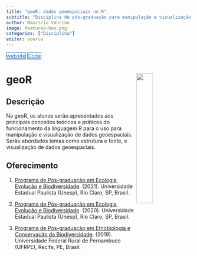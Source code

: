 ```yaml
---
title: "geoR: dados geoespaciais no R"
subtitle: "Disciplina de pós-graduação para manipulação e visualização de dados geoespaciais utilizando a linguagem R"
author: Maurício Vancine
image: featured-hex.png
categories: ["Disciplina"]
editor: source
---
```


<div class="mt-4 d-flex flex-row flex-wrap gap-1 justify-content-left justify-content-sm-start" role="group" aria-label="Links">
  <a href="https://geor-course.netlify.app" class="btn btn-custom text-capitalize" target="_blank"><i class="fas fa-link me-1"></i>website</a>
  <a href="https://github.com/geor-course" class="btn btn-custom text-capitalize" target="_blank"><i class="fab fa-github me-1"></i>Code</a>
</div>

<style>
  .btn-custom {
    background-color: white;
    border: 1px solid #1c6cbe; /* Borda azul */
    color: #1c6cbe; /* Texto azul */
    transition: background-color 0.3s, color 0.3s;
  }
  .btn-custom:hover {
    background-color: #1c6cbe; /* Cor de fundo azul ao passar o mouse */
    color: white; /* Texto branco */
  }
</style>

# **geoR** <img src="featured-hex.png" align="right" width="30%" min-width="120px"/>

## Descrição

Na geoR, os alunos serão apresentados aos principais conceitos teóricos e práticos do funcionamento da linguagem R para o uso para manipulação e visualização de dados geoespaciais. Serão abordados temas como estrutura e fonte, e visualização de dados geoespaciais.

## Oferecimento

1.  [Programa de Pós-graduação em Ecologia, Evolução e Biodiversidade](https://ib.rc.unesp.br/#!/pos-graduacao/secao-tecnica-de-pos/programas/ecologia-e-biodiversidade/apresentacao-novo/). (2021). Universidade Estadual Paulista (Unesp), Rio Claro, SP, Brasil.

1.  [Programa de Pós-graduação em Ecologia, Evolução e Biodiversidade](https://ib.rc.unesp.br/#!/pos-graduacao/secao-tecnica-de-pos/programas/ecologia-e-biodiversidade/apresentacao-novo/). (2020). Universidade Estadual Paulista (Unesp), Rio Claro, SP, Brasil.

1.  [Programa de Pós-graduação em Etnobiologia e Conservação da Biodiversidade](http://ww2.pgetno.ufrpe.br/?q=pt-br/o-programa). (2019). Universidade Federal Rural de Pernambuco (UFRPE), Recife, PE, Brasil.
